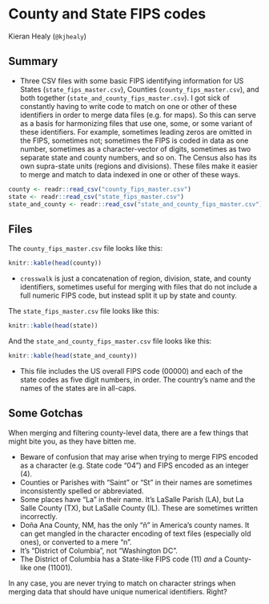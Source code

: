# County and State FIPS codes
 
Kieran Healy (`@kjhealy`)

## Summary

- Three CSV files with some basic FIPS identifying information for US States (`state_fips_master.csv`), Counties (`county_fips_master.csv`), and both together (`state_and_county_fips_master.csv`). I got sick of constantly having to write code to match on one or other of these identifiers in order to merge data files (e.g. for maps). So this can serve as a basis for harmonizing files that use one, some, or some variant of these identifiers. For example, sometimes leading zeros are omitted in the FIPS, sometimes not; sometimes the FIPS is coded in data as one number, sometimes as a character-vector of digits, sometimes as two separate state and county numbers, and so on. The Census also has its own supra-state units (regions and divisions). These files make it easier to merge and match to data indexed in one or other of these ways.


```r
county <- readr::read_csv("county_fips_master.csv")
state <- readr::read_csv("state_fips_master.csv")
state_and_county <- readr::read_csv("state_and_county_fips_master.csv")
```

## Files

The `county_fips_master.csv` file looks like this:

```r
knitr::kable(head(county))
```

- `crosswalk` is just a concatenation of region, division, state, and county identifiers, sometimes useful for merging with files that do not include a full numeric FIPS code, but instead split it up by state and county.

The `state_fips_master.csv` file looks like this:

```r
knitr::kable(head(state))
```

And the `state_and_county_fips_master.csv` file looks like this:

```r
knitr::kable(head(state_and_county))
```

- This file includes the US overall FIPS code (00000) and each of the state codes as five digit numbers, in order. The country's name and the names of the states are in all-caps.

## Some Gotchas 

When merging and filtering county-level data, there are a few things that might bite you, as they have bitten me. 

- Beware of confusion that may arise when trying to merge FIPS encoded as a character (e.g. State code "04") and FIPS encoded as an integer (4). 
- Counties or Parishes with "Saint" or "St" in their names are sometimes inconsistently spelled or abbreviated.
- Some places have "La" in their name. It's LaSalle Parish (LA), but La Salle County (TX), but LaSalle County (IL). These are sometimes written incorrectly.
- Doña Ana County, NM, has the only "ñ" in America's county names. It can get mangled in the character encoding of text files (especially old ones), or converted to a mere "n".
- It's "District of Columbia", not "Washington DC".
- The District of Columbia has a State-like FIPS code (11) *and* a County-like one (11001).

In any case, you are never trying to match on character strings when merging data that should have unique numerical identifiers. Right? 
